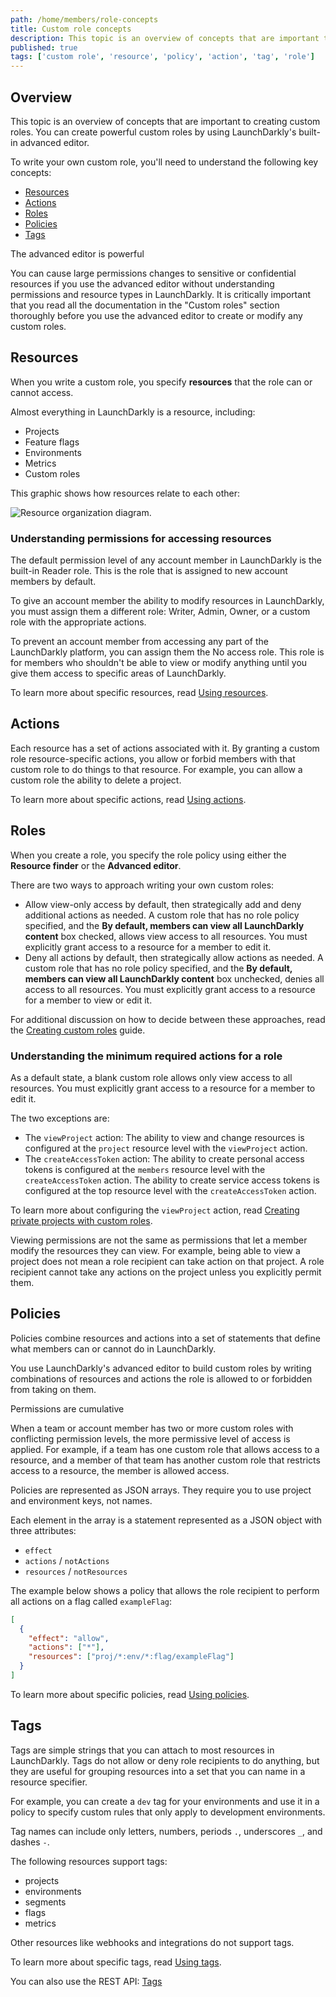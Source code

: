 ```yaml
---
path: /home/members/role-concepts
title: Custom role concepts
description: This topic is an overview of concepts that are important to creating custom roles.
published: true
tags: ['custom role', 'resource', 'policy', 'action', 'tag', 'role']
---
```


## Overview

This topic is an overview of concepts that are important to creating custom roles. You can create powerful custom roles by using LaunchDarkly's built-in advanced editor.

To write your own custom role, you'll need to understand the following key concepts:

* [Resources](#resources)
* [Actions](#actions)
* [Roles](#roles)
* [Policies](#policies)
* [Tags](#tags)

<Callout intent="alert">
<CalloutTitle>The advanced editor is powerful</CalloutTitle>
<CalloutDescription>

You can cause large permissions changes to sensitive or confidential resources if you use the advanced editor without understanding permissions and resource types in LaunchDarkly. It is critically important that you read all the documentation in the "Custom roles" section thoroughly before you use the advanced editor to create or modify any custom roles.

</CalloutDescription>
</Callout>

## Resources

When you write a custom role, you specify **resources** that the role can or cannot access.

Almost everything in LaunchDarkly is a resource, including:

- Projects
- Feature flags
- Environments
- Metrics
- Custom roles

This graphic shows how resources relate to each other:

![Resource organization diagram.](resource-organization.png)

### Understanding permissions for accessing resources

The default permission level of any account member in LaunchDarkly is the built-in Reader role. This is the role that is assigned to new account members by default.

To give an account member the ability to modify resources in LaunchDarkly, you must assign them a different role: Writer, Admin, Owner, or a custom role with the appropriate actions.

To prevent an account member from accessing any part of the LaunchDarkly platform, you can assign them the No access role. This role is for members who shouldn't be able to view or modify anything until you give them access to specific areas of LaunchDarkly.

To learn more about specific resources, read [Using resources](/home/members/role-resources).

## Actions

Each resource has a set of actions associated with it. By granting a custom role resource-specific actions, you allow or forbid members with that custom role to do things to that resource. For example, you can allow a custom role the ability to delete a project.

To learn more about specific actions, read [Using actions](/home/members/role-actions).

## Roles

When you create a role, you specify the role policy using either the **Resource finder** or the **Advanced editor**.

There are two ways to approach writing your own custom roles:

- Allow view-only access by default, then strategically add and deny additional actions as needed. A custom role that has no role policy specified, and the **By default, members can view all LaunchDarkly content** box checked, allows view access to all resources. You must explicitly grant access to a resource for a member to edit it.
- Deny all actions by default, then strategically allow actions as needed. A custom role that has no role policy specified, and the **By default, members can view all LaunchDarkly content** box unchecked, denies all access to all resources. You must explicitly grant access to a resource for a member to view or edit it.

For additional discussion on how to decide between these approaches, read the [Creating custom roles](/guides/teams-roles/custom-roles) guide.

### Understanding the minimum required actions for a role

As a default state, a blank custom role allows only view access to all resources. You must explicitly grant access to a resource for a member to edit it.

The two exceptions are:
- The `viewProject` action: The ability to view and change resources is configured at the `project` resource level with the `viewProject` action.
- The `createAccessToken` action: The ability to create personal access tokens is configured at the `members` resource level with the `createAccessToken` action. The ability to create service access tokens is configured at the top resource level with the `createAccessToken` action.

To learn more about configuring the `viewProject` action, read [Creating private projects with custom roles](/home/organize/private-projects).

Viewing permissions are not the same as permissions that let a member modify the resources they can view. For example, being able to view a project does not mean a role recipient can take action on that project. A role recipient cannot take any actions on the project unless you explicitly permit them.

## Policies

Policies combine resources and actions into a set of statements that define what members can or cannot do in LaunchDarkly.

You use LaunchDarkly's advanced editor to build custom roles by writing combinations of resources and actions the role is allowed to or forbidden from taking on them.

<Callout intent="alert">
<CalloutTitle>Permissions are cumulative</CalloutTitle>
<CalloutDescription>

When a team or account member has two or more custom roles with conflicting permission levels, the more permissive level of access is applied. For example, if a team has one custom role that allows access to a resource, and a member of that team has another custom role that restricts access to a resource, the member is allowed access.

</CalloutDescription>
</Callout>

Policies are represented as JSON arrays. They require you to use project and environment keys, not names.

Each element in the array is a statement represented as a JSON object with three attributes:

* `effect`
* `actions` / `notActions`
* `resources` / `notResources`

The example below shows a policy that allows the role recipient to perform all actions on a flag called `exampleFlag`:

<CodeSample>
<CSTab label="Policy">

```json
[
  {
    "effect": "allow",
    "actions": ["*"],
    "resources": ["proj/*:env/*:flag/exampleFlag"]
  }
]
```

</CSTab>
</CodeSample>

To learn more about specific policies, read [Using policies](/home/members/role-policies).

## Tags

Tags are simple strings that you can attach to most resources in LaunchDarkly. Tags do not allow or deny role recipients to do anything, but they are useful for grouping resources into a set that you can name in a resource specifier.

For example, you can create a `dev` tag for your environments and use it in a policy to specify custom rules that only apply to development environments.

Tag names can include only letters, numbers, periods `.`, underscores `_`, and dashes `-`.

The following resources support tags:

- projects
- environments
- segments
- flags
- metrics

Other resources like webhooks and integrations do not support tags.

To learn more about specific tags, read [Using tags](/home/members/role-tags).

<LearnMore>

You can also use the REST API: [Tags](https://apidocs.launchdarkly.com/tag/Tags/)

</LearnMore>
